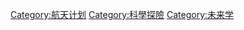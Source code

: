 {{catmore}}
{{Portal|航天|RocketSunIcon.svg}}
{{Commons category|Space exploration}}

[[Category:航天计划|Category:航天计划]]
[[Category:科學探險|Category:科學探險]]
[[Category:未来学|Category:未来学]]